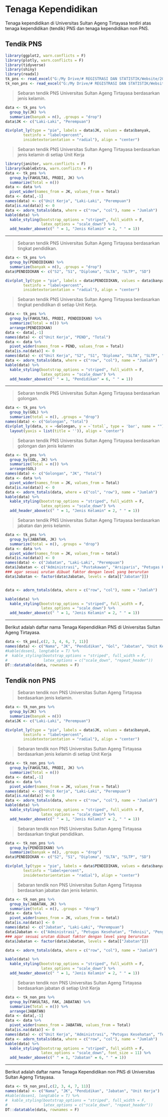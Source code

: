 # Tenaga Kependidikan

Tenaga kependidikan di Universitas Sultan Ageng Tirtayasa terdiri atas tenaga kependidikan (tendik) PNS dan tenaga kependidikan non PNS. 

## Tendik PNS

```r
library(ggplot2, warn.conflicts = F)
library(plotly, warn.conflicts = F)
library(tidyverse)
library(shiny)
library(readxl)
tk_pns <- read_excel("G:/My Drive/# REGISTRASI DAN STATISTIK/Website/202101/202101/static/SDM_tendik_pns.xlsx")
tk_non_pns <- read_excel("G:/My Drive/# REGISTRASI DAN STATISTIK/Website/202101/202101/static/SDM_tendik_non_pns.xlsx")

```

> Sebaran tendik PNS Universitas Sultan Ageng Tirtayasa berdasarkan jenis kelamin.

```r
data <- tk_pns %>%
  group_by(JK) %>%
  summarize(banyak = n(), .groups = "drop")
data$JK <- c("Laki-Laki", "Perempuan")

div(plot_ly(type = "pie", labels = data$JK, values = data$banyak,
        textinfo = "label+percent",
        insidetextorientation = "radial"), align = "center")
```

> Sebaran tendik PNS Universitas Sultan Ageng Tirtayasa berdasarkan jenis kelamin di setiap Unit Kerja

```r
library(janitor, warn.conflicts = F)
library(kableExtra, warn.conflicts = F)
data <- tk_pns %>%
  group_by(FAKULTAS, PRODI, JK) %>%
  summarize(Total = n())
data <- data %>%
  pivot_wider(names_from = JK, values_from = Total)
data <- data[,-1]
names(data) <- c("Unit Kerja", "Laki-Laki", "Perempuan")
data[is.na(data)] <- 0
data <- adorn_totals(data, where = c("row", "col"), name = "Jumlah")
kable(data) %>%
  kable_styling(bootstrap_options = "striped", full_width = F,
                latex_options = "scale_down") %>%
  add_header_above(c(" " = 1, "Jenis Kelamin" = 2, " " = 1))
```


***

> Sebaran tendik PNS Universitas Sultan Ageng Tirtayasa berdasarkan tingkat pendidikan.

```r
data <- tk_pns %>%
  group_by(PENDIDIKAN) %>%
  summarize(banyak = n(), .groups = "drop")
data$PENDIDIKAN <- c("S2", "S1", "Diploma", "SLTA", "SLTP", "SD")

div(plot_ly(type = "pie", labels = data$PENDIDIKAN, values = data$banyak,
        textinfo = "label+percent",
        insidetextorientation = "radial"), align = "center")
```

> Sebaran tendik PNS Universitas Sultan Ageng Tirtayasa berdasarkan tingkat pendidikan di setiap Unit Kerja.

```r
data <- tk_pns %>%
  group_by(FAKULTAS, PRODI, PENDIDIKAN) %>%
  summarize(Total = n()) %>%
  arrange(PENDIDIKAN)
data <- data[,-1]
names(data) <- c("Unit Kerja", "PEND", "Total")
data <- data %>%
  pivot_wider(names_from = PEND, values_from = Total)
data[is.na(data)] <- 0
names(data) <- c("Unit Kerja", "S2", "S1", "Diploma", "SLTA", "SLTP", "SD")
data <- adorn_totals(data, where = c("row", "col"), name = "Jumlah")
kable(data) %>%
  kable_styling(bootstrap_options = "striped", full_width = F,
                latex_options = "scale_down") %>%
  add_header_above(c(" " = 1, "Pendidikan" = 6, " " = 1))
```

***

> Sebaran tendik PNS Universitas Sultan Ageng Tirtayasa berdasarkan golongan.

```r
data <- tk_pns %>%
  group_by(GOL) %>%
  summarize(total = n(), .groups = "drop")
names(data) <- c("Golongan", "total")
div(plot_ly(data, x = ~Golongan, y = ~`total`, type = 'bar', name = "") %>%
  layout(yaxis = list(title = '')), align = "center")
```

> Sebaran tendik PNS Universitas Sultan Ageng Tirtayasa berdasarkan golongan dan jenis kelamin

```r
data <- tk_pns %>%
  group_by(GOL, JK) %>%
  summarize(Total = n()) %>%
  arrange(GOL)
names(data) <- c("Golongan", "JK", "Total")
data <- data %>%
  pivot_wider(names_from = JK, values_from = Total)
data[is.na(data)] <- 0
data <- adorn_totals(data, where = c("col", "row"), name = "Jumlah")
kable(data) %>%
  kable_styling(bootstrap_options = "striped", full_width = F,
                latex_options = "scale_down") %>%
  add_header_above(c(" " = 1, "Jenis Kelamin" = 2, " " = 1))
```

> Sebaran tendik PNS Universitas Sultan Ageng Tirtayasa berdasarkan jabatan dan jenis kelamin.

```r
data <- tk_pns %>%
  group_by(JABATAN, JK) %>%
  summarize(total = n(), .groups = "drop") 
data <- data %>%
  pivot_wider(names_from = JK, values_from = total)
data[is.na(data)] <- 0
names(data) <- c("Jabatan", "Laki-Laki", "Perempuan")
data$Jabatan <- c("Administrasi", "Pustakawan", "Arsiparis", "Petugas Kesehatan", "Teknisi", "Pengemudi", "Petugas Keamanan", "Lain-lain")
### agar sesuai urutan dibuat faktor dengan level yang berurutan
data$Jabatan <- factor(data$Jabatan, levels = data[["Jabatan"]])


data <- adorn_totals(data, where = c("row", "col"), name = "Jumlah")

kable(data) %>%
  kable_styling(bootstrap_options = "striped", full_width = F,
                latex_options = "scale_down") %>%
  add_header_above(c(" " = 1, "Jenis Kelamin" = 2, " " = 1))
```

***

Berikut adalah daftar nama Tenaga Kependidikan PNS di Universitas Sultan Ageng Tirtayasa.

```r
data <- tk_pns[,c(2, 3, 4, 6, 7, 11)]
names(data) <- c("Nama", "JK", "Pendidikan", "Gol", "Jabatan", "Unit Kerja")
#kable(dosen1, longtable = T) %>%
#  kable_styling(bootstrap_options = "striped", full_width = F,
#                latex_options = c("scale_down", "repeat_header"))
DT::datatable(data, rownames = F)
```

## Tendik non PNS

> Sebaran tendik non PNS Universitas Sultan Ageng Tirtayasa berdasarkan jenis kelamin.

```r
data <- tk_non_pns %>%
  group_by(JK) %>%
  summarize(banyak = n())
data$JK <- c("Laki-Laki", "Perempuan")

div(plot_ly(type = "pie", labels = data$JK, values = data$banyak,
        textinfo = "label+percent",
        insidetextorientation = "radial"), align = "center")
```

> Sebaran tendik non PNS Universitas Sultan Ageng Tirtayasa berdasarkan jenis kelamin di setiap Unit Kerja

```r
data <- tk_non_pns %>%
  group_by(FAKULTAS, PRODI, JK) %>%
  summarize(Total = n())
data <- data[,-1]
data <- data %>%
  pivot_wider(names_from = JK, values_from = Total)
names(data) <- c("Unit Kerja", "Laki-Laki", "Perempuan")
data[is.na(data)] <- 0
data <- adorn_totals(data, where = c("row", "col"), name = "Jumlah")
kable(data) %>%
  kable_styling(bootstrap_options = "striped", full_width = F,
                latex_options = "scale_down") %>%
  add_header_above(c(" " = 1, "Jenis Kelamin" = 2, " " = 1))
```

> Sebaran tendik non PNS Universitas Sultan Ageng Tirtayasa berdasarkan tingkat pendidikan.

```r
data <- tk_non_pns %>%
  group_by(PENDIDIKAN) %>%
  summarize(banyak = n(), .groups = "drop")
data$PENDIDIKAN <- c("S2", "S1", "Diploma", "SLTA", "SLTP", "SD")

div(plot_ly(type = "pie", labels = data$PENDIDIKAN, values = data$banyak,
        textinfo = "label+percent",
        insidetextorientation = "radial"), align = "center")
```


> Sebaran tendik non PNS Universitas Sultan Ageng Tirtayasa berdasarkan jabatan dan jenis kelamin.

```r
data <- tk_non_pns %>%
  group_by(JABATAN, JK) %>%
  summarize(total = n(), .groups = "drop") 
data <- data %>%
  pivot_wider(names_from = JK, values_from = total)
data[is.na(data)] <- 0
names(data) <- c("Jabatan", "Laki-Laki", "Perempuan")
data$Jabatan <- c("Administrasi", "Petugas Kesehatan", "Teknisi", "Pengemudi", "Petugas Keamanan", "Lain-lain")
### agar sesuai urutan dibuat faktor dengan level yang berurutan
data$Jabatan <- factor(data$Jabatan, levels = data[["Jabatan"]])

data <- adorn_totals(data, where = c("row", "col"), name = "Jumlah")

kable(data) %>%
  kable_styling(bootstrap_options = "striped", full_width = F,
                latex_options = "scale_down") %>%
  add_header_above(c(" " = 1, "Jenis Kelamin" = 2, " " = 1))
```

> Sebaran tendik non PNS Universitas Sultan Ageng Tirtayasa berdasarkan jabatan di setiap Unit Kerja

```r
data <- tk_non_pns %>%
  group_by(FAKULTAS, FAK, JABATAN) %>%
  summarize(Total = n()) %>%
  arrange(JABATAN)
data <- data[,-1]
data <- data %>%
  pivot_wider(names_from = JABATAN, values_from = Total)
data[is.na(data)] <- 0
names(data) <- c("Unit Kerja", "Administrasi", "Petugas Kesehatan", "Teknisi", "Pengemudi", "Petugas Keamanan", "Lain-lain")
data <- adorn_totals(data, where = c("row", "col"), name = "Jumlah")
kable(data) %>%
  kable_styling(bootstrap_options = "striped", full_width = F,
                latex_options = "scale_down", font_size = 11) %>%
  add_header_above(c(" " = 1, "Jabatan" = 6, " " = 1))
```

***

Berikut adalah daftar nama Tenaga Kependidikan non PNS di Universitas Sultan Ageng Tirtayasa.

```r
data <- tk_non_pns[,c(2, 3, 4, 7, 11)]
names(data) <- c("Nama", "JK", "Pendidikan", "Jabatan", "Unit Kerja")
#kable(dosen1, longtable = T) %>%
#  kable_styling(bootstrap_options = "striped", full_width = F,
#                latex_options = c("scale_down", "repeat_header"))
DT::datatable(data, rownames = F)
```